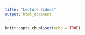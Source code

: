 ```yaml
---
title: "Lecture Videos"
output: html_document
---
```


```r
knitr::opts_chunk$set(echo = TRUE)
```

